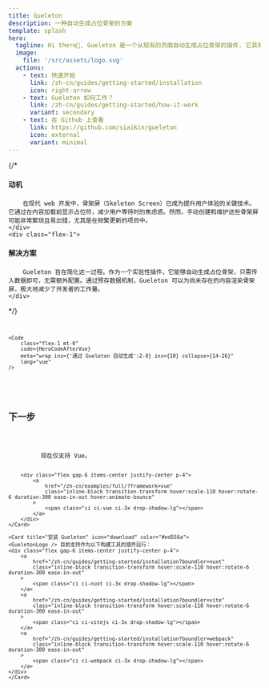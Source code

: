 ```yaml
---
title: Gueleton
description: 一种自动生成占位骨架的方案
template: splash
hero:
  tagline: Hi there👋, Gueleton 是一个从现有的页面自动生成占位骨架的插件. 它具有完全的自动化和可自定义样式.
  image:
    file: '/src/assets/logo.svg'
  actions:
    - text: 快速开始
      link: /zh-cn/guides/getting-started/installation
      icon: right-arrow
    - text: Gueleton 如何工作？
      link: /zh-cn/guides/getting-started/how-it-work
      variant: secondary
    - text: 在 Github 上查看
      link: https://github.com/siaikin/gueleton
      icon: external
      variant: minimal
---
```



{/* <div class="not-content flex items-start gap-6">
	<div class="flex-1">
#### 动机
		在现代 web 开发中，骨架屏（Skeleton Screen）已成为提升用户体验的关键技术。它通过在内容加载前显示占位符，减少用户等待时的焦虑感。然而，手动创建和维护这些骨架屏可能非常繁琐且易出错，尤其是在频繁更新的项目中。
	</div>
	<div class="flex-1">
#### 解决方案
		Gueleton 旨在简化这一过程。作为一个实验性插件，它能够自动生成占位骨架，只需传入数据即可，无需额外配置。通过预存数据机制，Gueleton 可以为尚未存在的内容渲染骨架屏，极大地减少了开发者的工作量。
	</div>
</div> */}


<div class="flex flex-wrap gap-2 overflow-hidden">
	<Code
		class="flex-1"
		code={HeroCodeBeforeVue}
		meta="wrap del={'人工编写的骨架代码':2-7} collapse={14-26}"
		lang="vue"
	/>

	<Code
		class="flex-1 mt-0"
		code={HeroCodeAfterVue}
		meta="wrap ins={'通过 Gueleton 自动生成':2-8} ins={10} collapse={14-26}"
		lang="vue"
	/>
</div>


## 下一步

<CardGrid stagger>
	<Card title="快速查看示例" icon="setting">
		<GueletonLogo /> 现在仅支持 Vue。

		<div class="flex gap-6 items-center justify-center p-4">
			<a
				href="/zh-cn/examples/full/?framework=vue"
				class="inline-block transition-transform hover:scale-110 hover:rotate-6 duration-300 ease-in-out hover:animate-bounce"
			>
				<span class="ci ci-vue ci-3x drop-shadow-lg"></span>
			</a>
		</div>
	</Card>

	<Card title="安装 Gueleton" icon="download" color="#ed556a">
	<GueletonLogo /> 目前支持作为以下构建工具的插件运行：
	<div class="flex gap-6 items-center justify-center p-4">
		<a
			href="/zh-cn/guides/getting-started/installation?boundler=nuxt"
			class="inline-block transition-transform hover:scale-110 hover:rotate-6 duration-300 ease-in-out"
		>
			<span class="ci ci-nuxt ci-3x drop-shadow-lg"></span>
		</a>
		<a
			href="/zh-cn/guides/getting-started/installation?boundler=vite"
			class="inline-block transition-transform hover:scale-110 hover:rotate-6 duration-300 ease-in-out"
		>
			<span class="ci ci-vitejs ci-3x drop-shadow-lg"></span>
		</a>
		<a
			href="/zh-cn/guides/getting-started/installation?boundler=webpack"
			class="inline-block transition-transform hover:scale-110 hover:rotate-6 duration-300 ease-in-out"
		>
			<span class="ci ci-webpack ci-3x drop-shadow-lg"></span>
		</a>
	</div>
	</Card>
</CardGrid>
